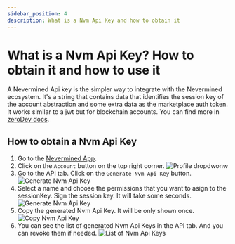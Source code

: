 ```yaml
---
sidebar_position: 4
description: What is a Nvm Api Key and how to obtain it
---
```


# What is a Nvm Api Key? How to obtain it and how to use it

A Nevermined Api key is the simpler way to integrate with the Nevermined ecosystem. It's a string that contains data that identifies the session key of the account abstraction and some extra data as the marketplace auth token. It works similar to a jwt but for blockchain accounts. You can find more in [zeroDev docs](https://docs.zerodev.app/sdk/plugins/session-keys).

## How to obtain a Nvm Api Key

1. Go to the [Nevermined App](https://app.nevermined.app/).
2. Click on the `Account` button on the top right corner.
![Profile dropdwonw](/images/tutorials/NVM_api_key_profile_dropdown.jpeg)
3. Go to the API tab. Click on the `Generate Nvm Api Key` button.
![Generate Nvm Api Key](/images/tutorials/NVM_api_key_generation_page.jpeg)
4. Select a name and choose the permissions that you want to asign to the sessionKey. Sign the session key. It will take some seconds.
![Generate Nvm Api Key](/images/tutorials/NVM_api_key_generation_page2.jpeg)
5. Copy the generated Nvm Api Key. It will be only shown once.
![Copy Nvm Api Key](/images/tutorials/NVM_api_key_copy.jpeg)
6. You can see the list of generated Nvm Api Keys in the API tab. And you can revoke them if needed.
![List of Nvm Api Keys](/images/tutorials/NVM_api_key_list.jpeg)
